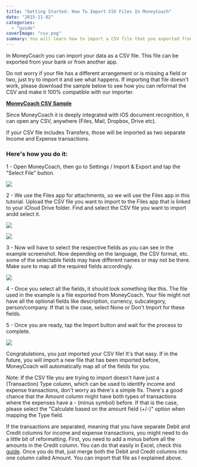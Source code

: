 ```yaml
---
title: "Getting Started: How To Import CSV Files In MoneyCoach"
date: "2015-11-02"
categories: 
  - "guide"
coverImage: "csv.png"
summary: You will learn how to import a CSV file that you exported from your bank, or from another app that you were using before
---
```


In MoneyCoach you can import your data as a CSV file. This file can be exported from your bank or from another app.

Do not worry if your file has a different arrangement or is missing a field or two, just try to import it and see what happens. If importing that file doesn't work, please download the sample below to see how you can reformat the CSV and make it 100% compatible with our importer.

[**MoneyCoach CSV Sample**](https://www.dropbox.com/s/v46clxtxdjxg5gp/MoneyCoach%20CSV%20Sample.csv?dl=0)

Since MoneyCoach it is deeply integrated with iOS document recognition, it can open any CSV, anywhere (Files, Mail, Dropbox, Drive etc).

If your CSV file includes Transfers, those will be imported as two separate Income and Expense transactions.

### Here's how you do it:

1 - Open MoneyCoach, then go to Settings / Import & Export and tap the "Select File" button.

![](/images/blog-images/IMG_1576-473x1024.png)

2 - We use the Files app for attachments, so we will use the Files app in this tutorial. Upload the CSV file you want to import to the Files app that is linked to your iCloud Drive folder. Find and select the CSV file you want to import andd select it.

![](/images/blog-images/Enlight24-473x1024.jpg)

![](/images/blog-images/IMG_1577-473x1024.png)

3 - Now will have to select the respective fields as you can see in the example screenshot. Now depending on the language, the CSV format, etc. some of the selectable fields may have different names or may not be there. Make sure to map all the required fields accordingly.

![](/images/blog-images/IMG_1578-473x1024.png)

4 - Once you select all the fields, it should look something like this. The file used in the example is a file exported from MoneyCoach. Your file might not have all the optional fields like description, currency, subcategory, person/company. If that is the case, select None or Don't Import for these fields.  

5 - Once you are ready, tap the Import button and wait for the process to complete.

![](/images/blog-images/IMG_7478-473x1024.png)

Congratulations, you just imported your CSV file! It's that easy. If in the future, you will import a new file that has been imported before, MoneyCoach will automatically map all of the fields for you.

Note: If the CSV file you are trying to import doesn't have just a (Transaction) Type column, which can be used to identify income and expense transactions, don't worry as there's a simple fix. There's a good chance that the Amount column might have both types of transactions where the expenses have a - (minus symbol) before. If that is the case, please select the "Calculate based on the amount field (+/-)" option when mapping the Type field.

If the transactions are separated, meaning that you have separate Debit and Credit columns for income and expense transactions, you might need to do a little bit of reformatting. First, you need to add a minus before all the amounts in the Credit column. You can do that easily in Excel, check this [guide](https://www.extendoffice.com/documents/excel/677-excel-change-positive-numbers-to-negative.html). Once you do that, just merge both the Debit and Credit columns into one column called Amount. You can import that file as I explained above.
